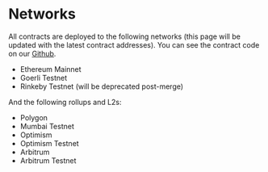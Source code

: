 # Networks

All contracts are deployed to the following networks (this page will be updated with the latest contract addresses). You can see the contract code on our [Github](https://github.com/withmeed/contracts).

- Ethereum Mainnet
- Goerli Testnet
- Rinkeby Testnet (will be deprecated post-merge)

And the following rollups and L2s:
- Polygon
- Mumbai Testnet
- Optimism
- Optimism Testnet
- Arbitrum
- Arbitrum Testnet